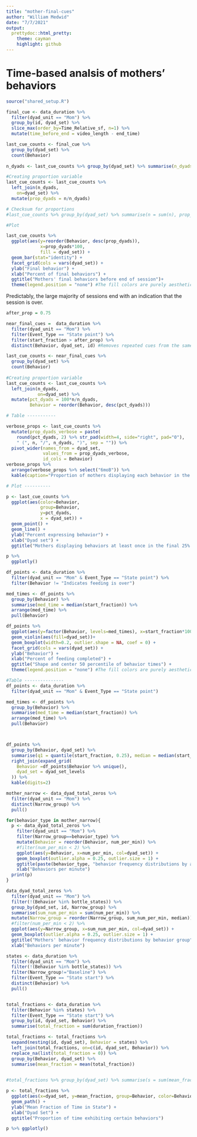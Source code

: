 ```yaml
---
title: "mother-final-cues"
author: "William Medwid"
date: "7/7/2021"
output: 
  prettydoc::html_pretty:
    theme: cayman
    highlight: github
---
```


# Time-based analsis of mothers' behaviors

```r
source("shared_setup.R")
```

```r
final_cue <- data_duration %>% 
  filter(dyad_unit == "Mom") %>% 
  group_by(id, dyad_set) %>% 
  slice_max(order_by=Time_Relative_sf, n=1) %>% 
  mutate(time_before_end = video_length - end_time)

last_cue_counts <- final_cue %>% 
  group_by(dyad_set) %>% 
  count(Behavior)
  
n_dyads <- last_cue_counts %>% group_by(dyad_set) %>% summarise(n_dyads = sum(n))

#Creating proportion variable
last_cue_counts <- last_cue_counts %>% 
  left_join(n_dyads,
    on=dyad_set) %>% 
  mutate(prop_dyads = n/n_dyads)

# Checksum for proportions
#last_cue_counts %>% group_by(dyad_set) %>% summarise(n = sum(n), prop_sum = sum(prop_dyads))

#Plot

last_cue_counts %>% 
  ggplot(aes(y=reorder(Behavior, desc(prop_dyads)), 
             x=prop_dyads*100, 
             fill = dyad_set)) +
  geom_bar(stat="identity") +
  facet_grid(cols = vars(dyad_set)) +
  ylab("Final behavior") +
  xlab("Percent of final behaviors") +
  ggtitle("Mothers' final behaviors before end of session")+ 
  theme(legend.position = "none") #The fill colors are purely aesthetic so the legend is removed.
```

Predictably, the large majority of sessions end with an indication that the session is over.

```r
after_prop = 0.75

near_final_cues =  data_duration %>% 
  filter(dyad_unit == "Mom") %>% 
  filter(Event_Type == "State point") %>% 
  filter(start_fraction > after_prop) %>% 
  distinct(Behavior, dyad_set, id) #Removes repeated cues from the same infant within the same feeding

last_cue_counts <- near_final_cues %>% 
  group_by(dyad_set) %>% 
  count(Behavior)
  
#Creating proportion variable
last_cue_counts <- last_cue_counts %>% 
  left_join(n_dyads,
            on=dyad_set) %>% 
  mutate(pct_dyads = 100*n/n_dyads,
         Behavior = reorder(Behavior, desc(pct_dyads)))

# Table -----------

verbose_props <- last_cue_counts %>% 
  mutate(prop_dyads_verbose = paste(
    round(pct_dyads, 2) %>% str_pad(width=4, side="right", pad="0"),
    " (", n, "/", n_dyads, ")", sep = "")) %>% 
  pivot_wider(names_from = dyad_set, 
              values_from = prop_dyads_verbose, 
              id_cols = Behavior)
verbose_props %>% 
  arrange(verbose_props %>% select("6moB")) %>% 
  kable(caption="Proportion of mothers displaying each behavior in the last 25% of feeding")

# Plot ----------

p <- last_cue_counts %>% 
  ggplot(aes(color=Behavior, 
             group=Behavior,
             y=pct_dyads, 
             x = dyad_set)) +
  geom_point() +
  geom_line() +
  ylab("Percent expressing behavior") +
  xlab("Dyad set") +
  ggtitle("Mothers displaying behaviors at least once in the final 25% of feeding")

p %>% 
  ggplotly()
```

```r
df_points <- data_duration %>% 
  filter(dyad_unit == "Mom" & Event_Type == "State point") %>% 
  filter(Behavior != "Indicates feeding is over")

med_times <- df_points %>% 
  group_by(Behavior) %>% 
  summarise(med_time = median(start_fraction)) %>%
  arrange(med_time) %>% 
  pull(Behavior)

df_points %>% 
  ggplot(aes(y=factor(Behavior, levels=med_times), x=start_fraction*100)) +
  geom_violin(aes(fill=dyad_set))+
  geom_boxplot(width=0.2, outlier.shape = NA, coef = 0) +
  facet_grid(cols = vars(dyad_set)) +
  ylab("Behavior") +
  xlab("Percent of feeding completed") +
  ggtitle("Shape and center 50 percentile of behavior times") +
  theme(legend.position = "none") #The fill colors are purely aesthetic so the legend is removed.
```

```r
#Table ---------------
df_points <- data_duration %>% 
  filter(dyad_unit == "Mom" & Event_Type == "State point")

med_times <- df_points %>% 
  group_by(Behavior) %>% 
  summarise(med_time = median(start_fraction)) %>%
  arrange(med_time) %>% 
  pull(Behavior)



df_points %>%
  group_by(Behavior, dyad_set) %>%
  summarise(q1 = quantile(start_fraction, 0.25), median = median(start_fraction), q3 = quantile(start_fraction, 0.75), n = n()) %>%
  right_join(expand_grid(
    Behavior =df_points$Behavior %>% unique(),
    dyad_set = dyad_set_levels
  )) %>%
  kable(digits=2)
```


```r
mother_narrow <- data_dyad_total_zeros %>% 
  filter(dyad_unit == "Mom") %>% 
  distinct(Narrow_group) %>% 
  pull()

for(behavior_type in mother_narrow){
  p <- data_dyad_total_zeros %>%
    filter(dyad_unit == "Mom") %>% 
    filter(Narrow_group==behavior_type) %>% 
    mutate(Behavior = reorder(Behavior, num_per_min)) %>% 
    #filter(num_per_min < 2) %>% 
    ggplot(aes(y=Behavior, x=num_per_min, col=dyad_set)) +
    geom_boxplot(outlier.alpha = 0.25, outlier.size = 1) +
    ggtitle(paste(behavior_type, "behavior frequency distributions by age")) + 
    xlab("Behaviors per minute")
  print(p)
}
```

```r
data_dyad_total_zeros %>%
  filter(dyad_unit == "Mom") %>% 
  filter(!(Behavior %in% bottle_states)) %>% 
  group_by(dyad_set, id, Narrow_group) %>% 
  summarise(sum_num_per_min = sum(num_per_min)) %>% 
  mutate(Narrow_group = reorder(Narrow_group, sum_num_per_min, median)) %>% 
  #filter(num_per_min < 2) %>% 
  ggplot(aes(y=Narrow_group, x=sum_num_per_min, col=dyad_set)) +
  geom_boxplot(outlier.alpha = 0.25, outlier.size = 1) +
  ggtitle("Mothers' behavior frequency distributions by behavior group") + 
  xlab("Behaviors per minute")
```

```r
states <- data_duration %>%
  filter(dyad_unit == "Mom") %>% 
  filter(!(Behavior %in% bottle_states)) %>% 
  filter(Narrow_group!="Baseline") %>%
  filter(Event_Type == "State start") %>% 
  distinct(Behavior) %>% 
  pull()


total_fractions <- data_duration %>%
  filter(Behavior %in% states) %>% 
  filter(Event_Type == "State start") %>%
  group_by(id, dyad_set, Behavior) %>% 
  summarise(total_fraction = sum(duration_fraction))

total_fractions <- total_fractions %>% 
  expand(nesting(id, dyad_set), Behavior = states) %>%
  left_join(total_fractions, on=c(id, dyad_set, Behavior)) %>%
  replace_na(list(total_fraction = 0)) %>% 
  group_by(Behavior, dyad_set) %>% 
  summarise(mean_fraction = mean(total_fraction))

  
#total_fractions %>% group_by(dyad_set) %>% summarise(s = sum(mean_fraction))

p <- total_fractions %>% 
  ggplot(aes(x=dyad_set, y=mean_fraction, group=Behavior, color=Behavior)) +
  geom_path() + 
  ylab("Mean Fraction of Time in State") +
  xlab("Dyad Set") +
  ggtitle("Proportion of time exhibiting certain behaviors")

p %>% ggplotly()
```

